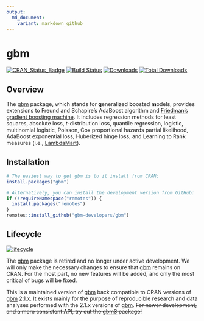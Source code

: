 ```yaml
---
output:
  md_document:
    variant: markdown_github
---
```

# gbm

[![CRAN\_Status\_Badge](http://www.r-pkg.org/badges/version/gbm)](https://cran.r-project.org/package=gbm)
[![Build Status](https://travis-ci.org/gbm-developers/gbm.svg?branch=master)](https://travis-ci.org/gbm-developers/gbm)
[![Downloads](http://cranlogs.r-pkg.org/badges/gbm)](http://cranlogs.r-pkg.org/badges/gbm)
[![Total Downloads](http://cranlogs.r-pkg.org/badges/grand-total/gbm)](http://cranlogs.r-pkg.org/badges/grand-total/gbm)


## Overview

The [gbm](https://cran.r-project.org/package=gbm) package, which stands for **g**eneralized **b**oosted **m**odels, provides extensions to Freund and Schapire's AdaBoost algorithm and [Friedman's gradient boosting machine](http://projecteuclid.org/euclid.aos/1013203451). It includes regression methods for least squares, absolute loss, $t$-distribution loss, quantile regression, logistic, multinomial logistic, Poisson, Cox proportional hazards partial likelihood, AdaBoost exponential loss, Huberized hinge loss, and Learning to Rank measures (i.e., [LambdaMart](https://www.microsoft.com/en-us/research/publication/from-ranknet-to-lambdarank-to-lambdamart-an-overview/)).


## Installation

```r
# The easiest way to get gbm is to it install from CRAN:
install.packages("gbm")

# Alternatively, you can install the development version from GitHub:
if (!requireNamespace("remotes")) {
  install.packages("remotes")
}
remotes::install_github("gbm-developers/gbm")
```


## Lifecycle

[![lifecycle](https://img.shields.io/badge/lifecycle-retired-orange.svg)](https://www.tidyverse.org/lifecycle/#retired)

The [gbm](https://cran.r-project.org/package=gbm) package is retired and no longer under active development. We will only make the necessary changes to ensure that [gbm](https://cran.r-project.org/package=gbm) remains on CRAN. For the most part, no new features will be added, and only the most critical of bugs will be fixed.

This is a maintained version of [gbm](https://cran.r-project.org/package=gbm) back compatible to CRAN versions of [gbm](https://cran.r-project.org/package=gbm) 2.1.x. It exists mainly for the purpose of reproducible research and data analyses performed with the 2.1.x versions of [gbm](https://cran.r-project.org/package=gbm). ~~For newer development, and a more consistent API, try out the [gbm3](https://github.com/gbm-developers/gbm3) package!~~

